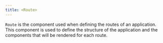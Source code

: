 ```yaml
---
title: <Route>
---
```



`Route` is the component used when defining the routes of an application.
This component is used to define the structure of the application and the components that will be rendered for each route.

<GenericRouterProps />